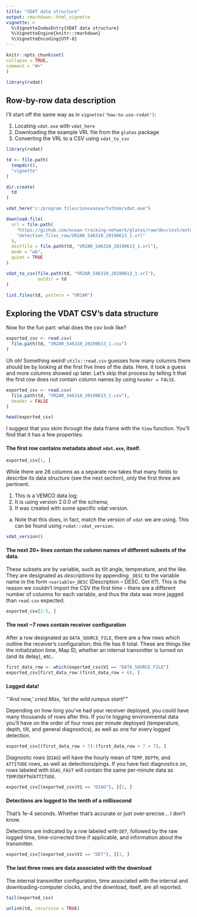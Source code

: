 ```yaml
---
title: "VDAT data structure"
output: rmarkdown::html_vignette
vignette: >
  %\VignetteIndexEntry{VDAT data structure}
  %\VignetteEngine{knitr::rmarkdown}
  %\VignetteEncoding{UTF-8}
---
```

  
```r
knitr::opts_chunk$set(
collapse = TRUE,
comment = "#>"
)
```

```r
library(rvdat)
```

## Row-by-row data description

I'll start off the same way as in `vignette('how-to-use-rvdat')`:

1.    Locating `vdat.exe` with `vdat_here`
2.    Downloading the example VRL file from the `glatos` package
3.    Converting the VRL to a CSV using `vdat_to_csv`

```r
library(rvdat)

td <- file.path(
  tempdir(),
  "vignette"
)

dir.create(
  td
)

vdat_here("c:/program files/innovasea/fathom/vdat.exe")

download.file(
  url = file.path(
    "https://github.com/ocean-tracking-network/glatos/raw/dev/inst/extdata",
    "detection_files_raw/VR2AR_546310_20190613_1.vrl"
  ),
  destfile = file.path(td, "VR2AR_546310_20190613_1.vrl"),
  mode = "wb",
  quiet = TRUE
)

vdat_to_csv(file.path(td, "VR2AR_546310_20190613_1.vrl"),
            outdir = td
)
```
```r
list.files(td, pattern = "VR2AR")
```

## Exploring the VDAT CSV's data structure

Now for the fun part: what does the csv look like?

```r
exported_csv <- read.csv(
  file.path(td, "VR2AR_546310_20190613_1.csv")
)
```

Uh oh! Something weird! `utils::read.csv` guesses how many columns there should be by looking at the first five lines of the data. Here, it took a guess and more columns showed up later. Let's skip that process by telling it that the first row does not contain column names by using `header = FALSE`.

```r
exported_csv <- read.csv(
  file.path(td, "VR2AR_546310_20190613_1.csv"),
  header = FALSE
)

head(exported_csv)
```

I suggest that you skim through the data frame with the `View` function. You'll find that it has a few properties:

#### The first row contains metadata about `vdat.exe`, itself.

```r
exported_csv[1, ]
```

While there are 26 columns as a separate row takes that many fields to describe its data structure (see the next section), only the first three are pertinent.

1.    This is a VEMCO data log;
2.    It is using version 2.0.0 of the schema;
3.    It was created with some specific vdat version.
a.   Note that this does, in fact, match the version of `vdat` we are using. This can be found using `rvdat::vdat_version`.

```r
vdat_version()
```


#### The next 20+ lines contain the column names of different subsets of the data.

These subsets are by variable, such as tilt angle, temperature, and the like. They are designated as *descriptions* by appending `_DESC` to the variable name in the form `<variable>_DESC` (Description -- DESC. Get it?). This is the reason we couldn't import the CSV the first time -- there are a different number of columns for each variable, and thus the data was more jagged than `read.csv` expected.

```r
exported_csv[2:5, ]
```

#### The next ~7 rows contain receiver configuration

After a row designated as `DATA_SOURCE_FILE`, there are a few rows which outline the receiver's configuration; this file has 6 total. These are things like the initialization time, Map ID, whether an internal transmitter is turned on (and its delay), etc..

```r
first_data_row <- which(exported_csv$V1 == "DATA_SOURCE_FILE")
exported_csv[first_data_row:(first_data_row + 6), ]
```

#### Logged data!

*"'And now, ' cried Max, 'let the wild rumpus start!'"*

Depending on how long you've had your receiver deployed, you could have many thousands of rows after this. If you're logging environmental data you'll have on the order of four rows per minute deployed (temperature, depth, tilt, and general diagnostics), as well as one for every logged detection.

```r
exported_csv[(first_data_row + 7):(first_data_row + 7 + 7), ]
```

Diagnostic rows (`DIAG`) will have the hourly mean of `TEMP`, `DEPTH`, and `ATTITUDE` rows, as well as detections/pings. If you have fast diagnostics on, rows labeled with `DIAG_FAST` will contain the same per-minute data as `TEMP`/`DEPTH`/`ATTITUDE`.

```r
exported_csv[(exported_csv$V1 == "DIAG"), ][1, ]
```

#### Detections are logged to the tenth of a millisecond

That's $1\text{e-}4$ seconds. Whether that's accurate or just over-precise... I don't know.

Detections are indicated by a row labeled with `DET`, followed by the raw logged time, time-corrected time if applicable, and information about the transmitter.

```r
exported_csv[(exported_csv$V1 == "DET"), ][1, ]
```
#### The last three rows are data associated with the download

The internal transmitter configuration, time associated with the internal and downloading-computer clocks, and the download, itself, are all reported.

```r
tail(exported_csv)
```


```r
unlink(td, recursive = TRUE)
```

